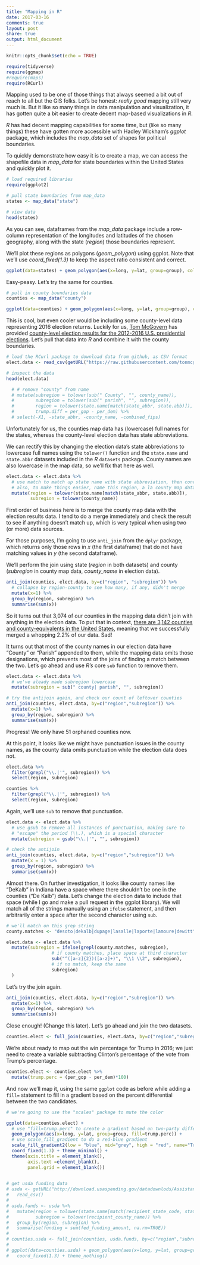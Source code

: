 ```yaml
---
title: "Mapping in R"
date: 2017-03-16
comments: true
layout: post
share: true
output: html_document
---
```


```r
knitr::opts_chunk$set(echo = TRUE)
```

```r
require(tidyverse)
require(ggmap)
#require(maps)
require(RCurl)
```

Mapping used to be one of those things that always seemed a bit out of reach to all but the GIS folks. Let's be honest: *really good* mapping still very much is. But it like so many things in data manipulation and visualization, it has gotten quite a bit easier to create decent map-based visualizations in *R*.

*R* has had decent mapping capabilities for some time, but (like so many things) these have gotten more accessible with Hadley Wickham's *ggplot* package, which includes the *map_data* set of shapes for political boundaries.

To quickly demonstrate how easy it is to create a map, we can access the shapefile data in *map_data* for state boundaries within the United States and quickly plot it.

```r
# load required libraries
require(ggplot2)

# pull state boundaries from map_data
states <- map_data("state")

# view data
head(states)
```

As you can see, dataframes from the *map_data* package include a row-column representation of the longitudes and latitudes of the chosen geography, along with the state (*region*) those boundaries represent.

We'll plot these regions as polygons (*geom_polygon*) using ggplot. Note that we'll use *coord_fixed(1.3)* to keep the aspect ratio consistent and correct.

```r

ggplot(data=states) + geom_polygon(aes(x=long, y=lat, group=group), colour="black", fill='white', size=.25) + coord_fixed(1.3)
```

Easy-peasy. Let's try the same for counties.

```r
# pull in county boundaries data
counties <- map_data("county")

ggplot(data=counties) + geom_polygon(aes(x=long, y=lat, group=group), colour="black", fill='white', size=.25) + coord_fixed(1.3)
```

This is cool, but even cooler would be including some county-level data representing 2016 election returns. Luckily for us, [Tom McGovern](https://github.com/tonmcg) has provided [county-level election results for the 2012-2016 U.S. presidential elections](https://github.com/tonmcg/County_Level_Election_Results_12-16). Let's pull that data into *R* and combine it with the county boundaries.

```r
# load the RCurl package to download data from github, as CSV format
elect.data <- read_csv(getURL("https://raw.githubusercontent.com/tonmcg/County_Level_Election_Results_12-16/master/2016_US_County_Level_Presidential_Results.csv"))

# inspect the data
head(elect.data)

  # # remove "county" from name
  # mutate(subregion = tolower(sub(" County", "", county_name)),
  #        subregion = tolower(sub(" parish", "", subregion)),
  #        region = tolower(state.name[match(state_abbr, state.abb)]),
  #        trump.diff = per_gop - per_dem) %>%
  # select(-X1, -state_abbr, -county_name, -combined_fips)
```

Unfortunately for us, the counties map data has (lowercase) full names for the states, whereas the county-level election data has state abbreviations.

We can rectify this by changing the election data's state abbreviations to lowercase full names using the `tolower()` function and the `state.name` and `state.abbr` datasets included in the *R* `datasets` package. County names are also lowercase in the map data, so we'll fix that here as well.

```r
elect.data <- elect.data %>%
  # use match to match up state name with state abbreviation, then convert to lower
  # also, to make things easier, name this region, a la county map data
  mutate(region = tolower(state.name[match(state_abbr, state.abb)]),
         subregion = tolower(county_name))
```

First order of business here is to merge the county map data with the election results data. I tend to do a merge immediately and check the result to see if anything doesn't match up, which is very typical when using two (or more) data sources.

For those purposes, I'm going to use `anti_join` from the `dplyr` package, which returns only those rows in *x* (the first dataframe) that do not have matching values in *y* (the second dataframe).

We'll perform the join using state (*region* in both datasets) and county (*subregion* in county map data, *county_name* in election data).

```r
anti_join(counties, elect.data, by=c("region", "subregion")) %>%
  # collapse by region-county to see how many, if any, didn't merge
  mutate(x=1) %>%
  group_by(region, subregion) %>%
  summarise(sum(x))
```

So it turns out that 3,074 of our counties in the mapping data didn't join with anything in the election data. To put that in context, [there are 3,142 counties and county-equivalents in the United States](https://en.wikipedia.org/wiki/List_of_counties_by_U.S._state), meaning that we successfully merged a whopping 2.2% of our data. Sad!

It turns out that most of the county names in our election data have "County" or "Parish" appended to them, while the mapping data omits those designations, which prevents most of the joins of finding a match between the two. Let's go ahead and use *R's* core `sub` function to remove them.

```r
elect.data <- elect.data %>%
  # we've aleady made subregion lowercase
  mutate(subregion = sub(" county| parish", "", subregion))

# try the antijoin again, and check our count of leftover counties
anti_join(counties, elect.data, by=c("region","subregion")) %>%
  mutate(x=1) %>%
  group_by(region, subregion) %>%
  summarise(sum(x))
```

Progress! We only have 51 orphaned counties now. 

At this point, it looks like we might have punctuation issues in the county names, as the county data omits punctuation while the election data does not.

```r
elect.data %>%
  filter(grepl("\\.|'", subregion)) %>%
  select(region, subregion)
```

```r
counties %>%
  filter(grepl("\\.|'", subregion)) %>%
  select(region, subregion)
```

Again, we'll use `sub` to remove that punctuation.

```r
elect.data <- elect.data %>%
  # use gsub to remove all instances of punctuation, making sure to
  # "escape" the period (\\.), which is a special character
  mutate(subregion = gsub("\\.|'", "", subregion))

# check the antijoin
anti_join(counties, elect.data, by=c("region","subregion")) %>%
  mutate(x = 1) %>%
  group_by(region, subregion) %>%
  summarise(sum(x))
```

Almost there. On further investigation, it looks like county names like "DeKalb" in Indiana have a space where there shouldn't be one in the counties ("De Kalb") data. Let's change the election data to include that space (while I go and make a pull request in the ggplot library). We will match all of the strings manually using an `ifelse` statement, and then arbitrarily enter a space after the second character using `sub`.

```r
# we'll match on this grep string
county.matches <- "desoto|dekalb|dupage|lasalle|laporte|lamoure|dewitt"

elect.data <- elect.data %>% 
  mutate(subregion = ifelse(grepl(county.matches, subregion),
                 # if county matches, place space at third character
                 sub("^([a-z]{2})([a-z]+)", "\\1 \\2", subregion),
                 # if no match, keep the same
                 subregion)
  )
```

Let's try the join again.

```r
anti_join(counties, elect.data, by=c("region","subregion")) %>%
  mutate(x=1) %>%
  group_by(region, subregion) %>%
  summarise(sum(x))
```

Close enough! (Change this later). Let's go ahead and join the two datasets.

```r
counties.elect <- full_join(counties, elect.data, by=c("region","subregion"))
```

We're about ready to map out the win percentage for Trump in 2016; we just need to create a variable subtracting Clinton's percentage of the vote from Trump's percentage.

```r
counties.elect <- counties.elect %>%
  mutate(trump.perc = (per_gop - per_dem)*100)
```

And now we'll map it, using the same `ggplot` code as before while adding a `fill=` statement to fill in a gradient based on the percent differential between the two candidates.

```r
# we're going to use the "scales" package to mute the color

ggplot(data=counties.elect) + 
  # use "fill=trump.perc" to create a gradient based on two-party differential
  geom_polygon(aes(x=long, y=lat, group=group, fill=trump.perc)) +
  # use scale_fill_gradient to do a red-blue gradient
  scale_fill_gradient2(low = "blue", mid="grey", high = "red", name="Trump Win %") +
  coord_fixed(1.3) + theme_minimal() +
  theme(axis.title = element_blank(), 
        axis.text =element_blank(),
        panel.grid = element_blank())
        
```


```r
# get usda funding data
# usda <- getURL("http://download.usaspending.gov/datadownlods/Assistance/a3bc5309d872/Data_Feed.csv") %>%
#   read_csv()
# 
# usda.funds <- usda %>%
#   mutate(region = tolower(state.name[match(recipient_state_code, state.abb)]),
#          subregion = tolower(recipient_county_name)) %>%
#   group_by(region, subregion) %>%
#   summarise(funding = sum(fed_funding_amount, na.rm=TRUE))
# 
# counties.usda <- full_join(counties, usda.funds, by=c("region","subregion"))
# 
# ggplot(data=counties.usda) + geom_polygon(aes(x=long, y=lat, group=group, fill=funding)) +
#   coord_fixed(1.3) + theme_nothing()
```






